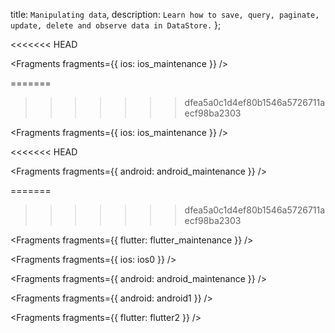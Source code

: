   title: `Manipulating data`,
  description: `Learn how to save, query, paginate, update, delete and observe data in DataStore.`
};

<<<<<<< HEAD

<Fragments fragments={{ ios: ios_maintenance }} />

=======
>>>>>>> dfea5a0c1d4ef80b1546a5726711aecf98ba2303

<Fragments fragments={{ ios: ios_maintenance }} />

<<<<<<< HEAD

<Fragments fragments={{ android: android_maintenance }} />

=======
>>>>>>> dfea5a0c1d4ef80b1546a5726711aecf98ba2303

<Fragments fragments={{ flutter: flutter_maintenance }} />


<Fragments fragments={{ ios: ios0 }} />


<Fragments fragments={{ android: android_maintenance }} />


<Fragments fragments={{ android: android1 }} />


<Fragments fragments={{ flutter: flutter2 }} />
